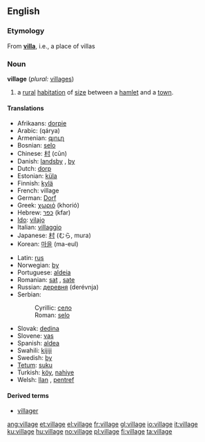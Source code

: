 ==English==

{{rank|cry|step|turning|812|village|quickly|lie|supposed}}

=== Etymology ===
From '''[[villa]]''', i.e., a place of villas

=== Noun ===
{{wikipedia}}
'''village''' (''plural:'' [[villages]])

# a [[rural]] [[habitation]] of [[size]] between a [[hamlet]] and a [[town]].

==== Translations ====
{{top}}
*Afrikaans: [[dorpie]]
*Arabic: {{ARchar|[[قرية]]}} (qárya) {{f}}
*Armenian: [[գյուղ]]
*Bosnian: [[selo]] {{n}}
*Chinese: [[村]] (cūn)
*Danish: [[landsby]] {{c}}, [[by#Danish|by]] {{c}}
*Dutch: [[dorp]] {{n}}
*Estonian: [[küla]]
*Finnish: [[kylä]]
*French: village
*German: [[Dorf]] {{n}} 
*Greek: [[χωριό]] (khorió) {{n}}
*Hebrew: [[כפר]] (kfar) {{m}}
*[[Ido]]: [[vilajo]]
*Italian: [[villaggio]] {{m}}
*Japanese: [[村]] (むら, mura)
*Korean: [[마을]] (ma-eul)
{{mid}}
*Latin: [[rus]]
*Norwegian: [[by#Norwegian|by]]
*Portuguese: [[aldeia]] {{f}}
*Romanian: [[sat#Romanian|sat]] {{n}}, [[sate#Romanian|sate]] {{p}}
*Russian: [[деревня]] (derévnja) {{f}}
*Serbian:
*:Cyrillic: [[село]] {{n}}
*:Roman: [[selo#Serbian|selo]] {{n}}
*Slovak: [[dedina#Slovak|dedina]] {{f}}
*Slovene: [[vas]] {{f}}
*Spanish: [[aldea]] {{f}}
*Swahili: [[kijiji]]
*Swedish: [[by#Swedish|by]] {{c}}
*[[Tetum]]: [[suku]]
*Turkish: [[köy]], [[nahiye]]
*Welsh: [[llan]] {{f}}, [[pentref]] {{m}}
{{bottom}}

==== Derived terms====
* [[villager]]

[[ang:village]]
[[et:village]]
[[el:village]]
[[fr:village]]
[[gl:village]]
[[io:village]]
[[it:village]]
[[ku:village]]
[[hu:village]]
[[no:village]]
[[pl:village]]
[[fi:village]]
[[ta:village]]